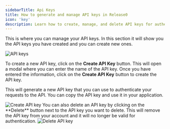 ```yaml
---
sidebarTitle: Api Keys
title: How to generate and manage API keys in Release0
icon: 'key'
description: Learn how to create, manage, and delete API keys for authenticating your applications. This guide covers the process of generating API keys, their usage in external services, and how to securely manage them within your Release0 account.
---
```

This is where you can manage your API keys. In this section it will show you the API keys you have created and you can create new ones.

<Frame style={{ maxWidth: '800px' }}>
  <img src="/images/account/api-keys.png" alt="API keys" />
</Frame>

To create a new API key, click on the **Create API Key** button. This will open a modal where you can enter the name of the API key. Once you have entered the information, click on the **Create API Key** button to create the API key.

This will generate a new API key that you can use to authenticate your requests to the API. You can copy the API key and use it in your application.

<Frame style={{ maxWidth: '400px' }}>
  <img src="/images/account/create-api-key.png" alt="Create API key" />
</Frame>
You can also delete an API key by clicking on the **Delete** button next to the API key you want to delete. This will remove the API key from your account and it will no longer be valid for authentication.
<Frame style={{ maxWidth: '800px' }}>
  <img src="/images/account/delete-api-key.png" alt="Delete API key" />
</Frame>